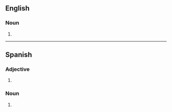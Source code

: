 ==English==

===Noun===
{{head|en|noun plural form}}

# {{plural of|guayabera|lang=en}}

----

==Spanish==

===Adjective===
{{es-adj-form|f-p}}

# {{es-adj form of|guayabero|f|pl}}

===Noun===
{{head|es|noun plural form|g=f-p}}

# {{inflection of|guayabera||p|lang=es}}